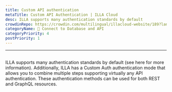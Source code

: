```yaml
---
title: Custom API authentication
metaTitle: Custom API Authentication | ILLA Cloud 
desc: ILLA supports many authentication standards by default
crowdinRepo: https://crowdin.com/multilingual/illacloud-website/189?languages=en&filter=basic&value=0
categoryName: 📲 Connect to Database and API
categoryPriority: 4
postPriority: 1
---
```

---

## <h2 hidden>Custom API authentication</h2>

ILLA supports many authentication standards by default (see here for more information). 
Additionally, ILLA has a Custom Auth authentication mode that allows you to combine multiple steps supporting virtually any API authentication. 
These authentication methods can be used for both REST and GraphQL resources.
